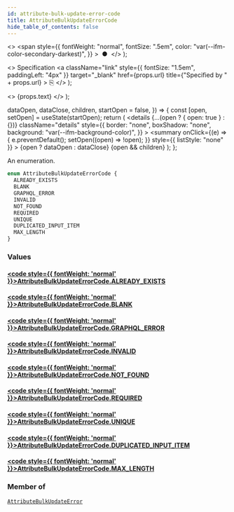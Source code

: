 ```yaml
---
id: attribute-bulk-update-error-code
title: AttributeBulkUpdateErrorCode
hide_table_of_contents: false
---
```


  <>
    <span
      style={{
        fontWeight: "normal",
        fontSize: ".5em",
        color: "var(--ifm-color-secondary-darkest)",
      }}
    >
      &nbsp;●&nbsp;
    </span>
  </>
);

  <>
    Specification
    <a
      className="link"
      style={{ fontSize: "1.5em", paddingLeft: "4px" }}
      target="\_blank"
      href={props.url}
      title={"Specified by " + props.url}
    >
      ⎘
    </a>
  </>
);

  <>
    <span className={props.class}>{props.text}</span>
  </>
);


  dataOpen,
  dataClose,
  children,
  startOpen = false,
}) => {
  const [open, setOpen] = useState(startOpen);
  return (
    <details
      {...(open ? { open: true } : {})}
      className="details"
      style={{
        border: "none",
        boxShadow: "none",
        background: "var(--ifm-background-color)",
      }}
    >
      <summary
        onClick={(e) => {
          e.preventDefault();
          setOpen((open) => !open);
        }}
        style={{ listStyle: "none" }}
      >
        {open ? dataOpen : dataClose}
      </summary>
      {open && children}
    </details>
  );
};

An enumeration.

```graphql
enum AttributeBulkUpdateErrorCode {
  ALREADY_EXISTS
  BLANK
  GRAPHQL_ERROR
  INVALID
  NOT_FOUND
  REQUIRED
  UNIQUE
  DUPLICATED_INPUT_ITEM
  MAX_LENGTH
}
```

### Values

#### [<code style={{ fontWeight: 'normal' }}>AttributeBulkUpdateErrorCode.<b>ALREADY_EXISTS</b></code>](#)

>

#### [<code style={{ fontWeight: 'normal' }}>AttributeBulkUpdateErrorCode.<b>BLANK</b></code>](#)

>

#### [<code style={{ fontWeight: 'normal' }}>AttributeBulkUpdateErrorCode.<b>GRAPHQL_ERROR</b></code>](#)

>

#### [<code style={{ fontWeight: 'normal' }}>AttributeBulkUpdateErrorCode.<b>INVALID</b></code>](#)

>

#### [<code style={{ fontWeight: 'normal' }}>AttributeBulkUpdateErrorCode.<b>NOT_FOUND</b></code>](#)

>

#### [<code style={{ fontWeight: 'normal' }}>AttributeBulkUpdateErrorCode.<b>REQUIRED</b></code>](#)

>

#### [<code style={{ fontWeight: 'normal' }}>AttributeBulkUpdateErrorCode.<b>UNIQUE</b></code>](#)

>

#### [<code style={{ fontWeight: 'normal' }}>AttributeBulkUpdateErrorCode.<b>DUPLICATED_INPUT_ITEM</b></code>](#)

>

#### [<code style={{ fontWeight: 'normal' }}>AttributeBulkUpdateErrorCode.<b>MAX_LENGTH</b></code>](#)

>

### Member of

[`AttributeBulkUpdateError`](../../../api-reference/attributes/objects/attribute-bulk-update-error) <Badge class="badge badge--secondary" text="object"/>
